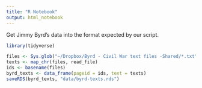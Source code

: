 ```yaml
---
title: "R Notebook"
output: html_notebook
---
```


Get Jimmy Byrd's data into the format expected by our script.

```r
library(tidyverse)
```

```r
files <- Sys.glob("~/Dropbox/Byrd - Civil War text files -Shared/*.txt")
texts <- map_chr(files, read_file)
ids <- basename(files)
byrd_texts <- data_frame(pageid = ids, text = texts)
saveRDS(byrd_texts, "data/byrd-texts.rds")
```



